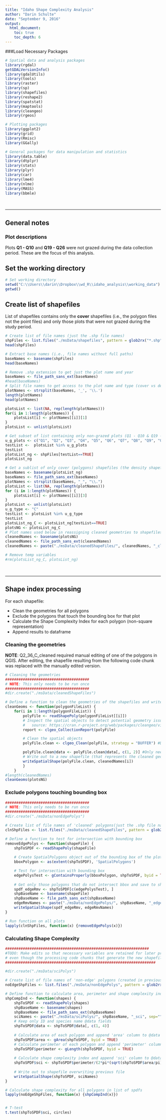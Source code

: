 ```yaml
---
title: "Idaho Shape Complexity Analysis"
author: "Darin Schulte"
date: "September 9, 2016"
output:
  html_document: 
    toc: true
    toc_depth: 6
---
```



###Load Necessary Packages      
 
```r
# Spatial data and analysis packages
library(rgdal)
getGDALVersionInfo()
library(gdalUtils)
library(tools)
library(raster)
library(sp)
library(shapefiles)
library(reshape2)
library(spatstat)
library(maptools)
library(cleangeo)
library(rgeos)

# Plotting packages
library(ggplot2)
library(grid)
library(Rmisc)
library(GGally)

# General packages for data manipulation and statistics
library(data.table)
library(dtplyr)
library(stats)
library(plyr)
library(car)
library(lme4)
library(nlme)
library(MASS)
library(bbmle)
```   

<br/>   

-----------    


## General notes   
### Plot descriptions   
Plots **Q1 - Q10** and **Q19 - Q26** were not grazed during the data collection period. These are the focus of this analysis. 

## Set the working directory   
```r
# Set working directory
setwd("C:\\Users\\darin\\Dropbox\\wd_R\\idaho_analysis\\working_data")
getwd()
```      


## Create list of shapefiles   
List of shapefiles contains only the **cover** shapefiles (i.e., the polygon files not the point files) and only those plots that were not grazed during the study period.   

```r
# Create list of file names (just the .shp file names)
shpFiles <- list.files("./msData/shapefiles", pattern = glob2rx("*.shp"), full.names = TRUE)
head(shpFiles)

# Extract base names (i.e., file names without full paths)
baseNames <- basename(shpFiles)
head(baseNames)

# Remove .shp extension to get just the plot name and year
baseNames <- file_path_sans_ext(baseNames)
#head(baseNames)
# Split file names to get access to the plot name and type (cover vs density)
plotNames <- strsplit(baseNames, '_', '\\.')
length(plotNames)
head(plotNames)

plotsList <- list(NA, rep(length(plotNames)))
for(i in 1:length(plotNames)) {
    plotsList[i] <- plotNames[[i]][1]
}
plotsList <- unlist(plotsList)

# Get subset of list containing only non-grazed plots (Q1 - Q10 & Q19 - Q26)
u_g_plots <- c("Q1", "Q2", "Q3", "Q4", "Q5", "Q6", "Q7", "Q8", "Q9", "Q10", "Q19", "Q20", "Q21", "Q22", "Q23", "Q24", "Q25", "Q26")
testList <-  plotsList %in% u_g_plots
testList
plotsList_ng <- shpFiles[testList==TRUE]
plotsList_ng

# Get a sublist of only cover (polygons) shapefiles (the density shapefiles are points not polygons)
baseNames <- basename(plotsList_ng)
baseNames <- file_path_sans_ext(baseNames)
plotNames <- strsplit(baseNames, "_", "\\.")
plotsList <- list(NA, rep(length(plotNames)))
for (i in 1:length(plotNames)) {
    plotsList[i] <- plotNames[[i]][3]
}
plotsList <- unlist(plotsList)
u_g_type <- "C"
testList <- plotsList %in% u_g_type
testList
plotsList_ng_C <- plotsList_ng[testList==TRUE]
plotsNG <- plotsList_ng_C
# Plot names used below in reassigning cleaned geometries to shapefiles
cleanedNames <- basename(plotsNG)
cleanedNames <- file_path_sans_ext(cleanedNames)
cleanedNames <- paste("./msData/cleanedShapeFiles/", cleanedNames, "_cleaned", sep="")

# Remove temp variables
#rm(plotsList_ng_C, plotsList_ng)
```      

<br/>   
 
---------------------   

## Shape index processing   

For each shapefile:   

* Clean the geometries for all polygons    
* Exclude the polygons that touch the bounding box for that plot    
* Calculate the Shape Complexity Index for each polygon (non-square representation)   
* Append results to dataframe     


### Cleaning the geometries   
**NOTE**: Q2_36_C_cleaned required manual editing of one of the polygons in QGIS. After editing, the shapefile resulting from the following code chunk was replaced with the manually edited version.   
```r
# Cleaning the geometries
######################################
# NOTE: This only needs to be run once
######################################
#dir.create("./msData/cleanedShapeFiles")

# Define a function to clean the geometries of the shapefiles and write them out to new shapefiles
cleanGeoms <- function(polygonFileList) {
    for(i in 1:length(polygonFileList)) {
        polyFile <- readShapePoly(polygonFileList[[i]])
        # Inspect the spatial objects to detect potential geometry issues and make a summary
        #   source: https://cran.r-project.org/web/packages/cleangeo/vignettes/quickstart.html
        report <- clgeo_CollectionReport(polyFile)

        # Clean the spatial objects 
        polyFile.clean <- clgeo_Clean(polyFile, strategy = "BUFFER") #Default strategy "POLYGONIZE" errors out

        polyFile.clean@data <- polyFile.clean@data[, c(1, 2)] #Only need "2", but spdf won't allow you to only choose one column
        # Write out to a new shapefile (that represents the cleaned geometry)
        writeSpatialShape(polyFile.clean, cleanedNames[i])
        }
    }
#length(cleanedNames)
cleanGeoms(plotsNG)
```   

### Exclude polygons touching bounding box   
```r
######################################
# NOTE: This only needs to be run once
######################################
#dir.create("./msData/nonEdgePolys")

# Create list of file names of 'cleaned' polygons(just the .shp file names)
clnShpFiles <- list.files("./msData/cleanedShapeFiles", pattern = glob2rx("*.shp"), full.names = TRUE)

# Define a function to test for intersection with bounding box
removeEdgePolys <- function(shapeFile) {
    shpToSPDF <- readShapePoly(shapeFile)
    
    # Create SpatialPolygons object out of the bounding box of the plot
    bboxPolygon <- as(extent(shpToSPDF), 'SpatialPolygons')

    # Test for intersection with bounding box 
    edgePolysTest <- gContainsProperly(bboxPolygon, shpToSPDF, byid = TRUE)
    
    # Get only those polygons that do not intersect bbox and save to shapefile
    spdf_edgeRmv <- shpToSPDF[c(edgePolysTest), ]
    shpBaseName <- basename(shapeFile)
    shpBaseName <- file_path_sans_ext(shpBaseName)
    edgeRmvNames <- paste("./msData/nonEdgePolys/", shpBaseName, "_edgeRmv", sep="")
    writeSpatialShape(spdf_edgeRmv, edgeRmvNames)
}

# Run function on all plots
lapply(clnShpFiles, function(x) {removeEdgePolys(x)})
```   

### Calculating Shape Complexity   
```r

#################################################################
#TODO: Make edits so that necessary variables are retained for later processes 
# even though the processing code chunks that generate the new shapefiles will not be run
####################################################################

#dir.create("./msData/sciPolys")

# Create list of file names of 'non-edge' polygons (created in previous code chunk)
noEdgeShpFiles <- list.files("./msData/nonEdgePolys", pattern = glob2rx("*.shp"), full.names = TRUE)

# Define function to calculate area, perimeter and shape complexity index for all polygons
shpCompInd <- function(shapes) {
    shpToSPDF <- readShapePoly(shapes)
    shpBaseName <- basename(shapes)
    shpBaseName <- file_path_sans_ext(shpBaseName)
    sciNames <- paste("./msData/sciPolys/", shpBaseName, "_sci", sep="")
    # Keep only ID and species name @data fields
    shpToSPDF@data <- shpToSPDF@data[, c(1, 4)]
    
    # Calculate area of each polygon and append 'area' column to @data
    shpToSPDF$area <- gArea(shpToSPDF, byid = TRUE)
    # Calculate perimeter of each polygon and append 'perimeter' column to @data
    shpToSPDF$perimeter <- gLength(shpToSPDF, byid = TRUE)
    
    # Calculate shape complexity index and append 'sci' column to @data
    shpToSPDF$sci <- shpToSPDF$perimeter/(2*pi*(sqrt(shpToSPDF$area/pi)))
    
    # Write out to shapefile overwriting previous file
    writeSpatialShape(shpToSPDF, sciNames)
}

# Calculate shape complexity for all polygons in list of spdfs
lapply(noEdgeShpFiles, function(x) {shpCompInd(x)})


# T-test 
t.test(shpToSPDF$sci, circles)

```   